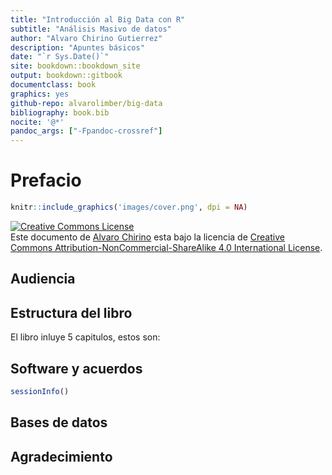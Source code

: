 ```yaml
--- 
title: "Introducción al Big Data con R"
subtitle: "Análisis Masivo de datos"
author: "Alvaro Chirino Gutierrez"
description: "Apuntes básicos"
date: "`r Sys.Date()`"
site: bookdown::bookdown_site
output: bookdown::gitbook
documentclass: book
graphics: yes
github-repo: alvarolimber/big-data
bibliography: book.bib
nocite: '@*'
pandoc_args: ["-Fpandoc-crossref"]
---
```

# Prefacio {-}

```r
knitr::include_graphics('images/cover.png', dpi = NA)
```

<a rel="license" href="http://creativecommons.org/licenses/by-nc-sa/4.0/"><img alt="Creative Commons License" style="border-width:0" src="https://i.creativecommons.org/l/by-nc-sa/4.0/88x31.png" /></a><br />Este documento de [Alvaro Chirino](https://twiiter/alvarochirinog) esta bajo la licencia de <a rel="license" href="http://creativecommons.org/licenses/by-nc-sa/4.0/">Creative Commons Attribution-NonCommercial-ShareAlike 4.0 International License</a>.

## Audiencia  {-}

## Estructura del libro  {-}

El libro inluye 5 capitulos, estos son:


## Software y acuerdos {-}

```r
sessionInfo()
```

## Bases de datos {-}

## Agradecimiento  {-}
